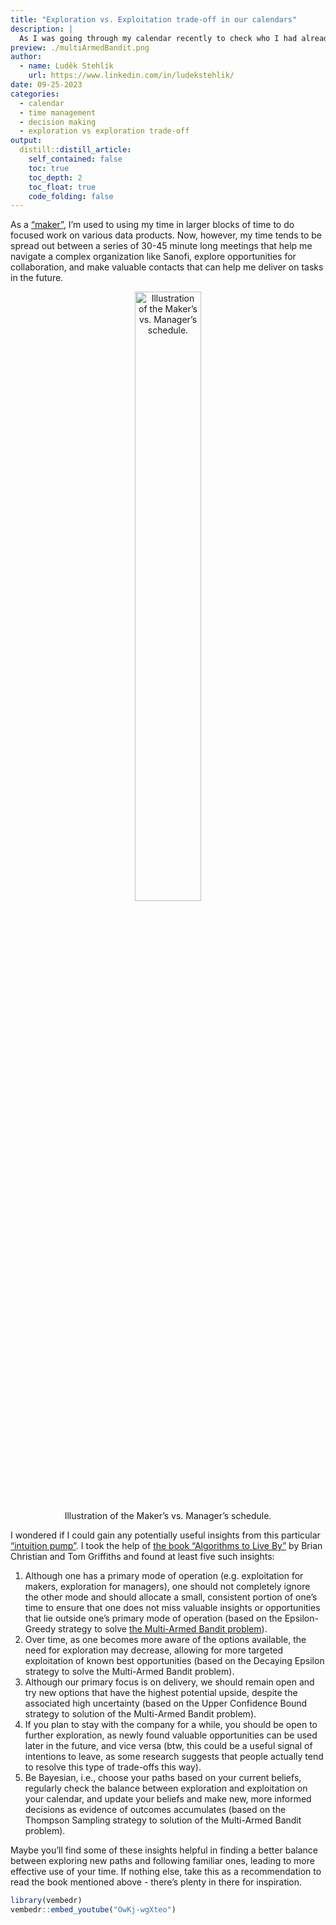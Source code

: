 ```yaml
---
title: "Exploration vs. Exploitation trade-off in our calendars"
description: |
  As I was going through my calendar recently to check who I had already met during my onboarding at Sanofi, I realized that one way to look at the calendar is through the lens of the Exploration vs. Exploitation trade-off. What lessons can we take from this?
preview: ./multiArmedBandit.png
author:
  - name: Luděk Stehlík
    url: https://www.linkedin.com/in/ludekstehlik/
date: 09-25-2023
categories:
  - calendar
  - time management
  - decision making
  - exploration vs exploration trade-off
output:
  distill::distill_article:
    self_contained: false
    toc: true
    toc_depth: 2
    toc_float: true
    code_folding: false
---
```


As a ["maker"](http://www.paulgraham.com/makersschedule.html){target="_blank"}, I'm used to using my time in larger blocks of time to do focused work on various data products. Now, however, my time tends to be spread out between a series of 30-45 minute long meetings that help me navigate a complex organization like Sanofi, explore opportunities for collaboration, and make valuable contacts that can help me deliver on tasks in the future.

<div style="text-align:center">
![Illustration of the Maker's vs. Manager's schedule.](./managerMakerCalendar.png){width=50%}
</div>

I wondered if I could gain any potentially useful insights from this particular ["intuition pump"](https://en.wikipedia.org/wiki/Intuition_pump){target="_blank"}. I took the help of [the book "Algorithms to Live By"](https://algorithmstoliveby.com/){target="_blank"} by Brian Christian and Tom Griffiths and found at least five such insights:

1. Although one has a primary mode of operation (e.g. exploitation for makers, exploration for managers), one should not completely ignore the other mode and should allocate a small, consistent portion of one's time to ensure that one does not miss valuable insights or opportunities that lie outside one's primary mode of operation (based on the Epsilon-Greedy strategy to solve [the Multi-Armed Bandit problem](https://en.wikipedia.org/wiki/Multi-armed_bandit){target="_blank"}).
2. Over time, as one becomes more aware of the options available, the need for exploration may decrease, allowing for more targeted exploitation of known best opportunities (based on the Decaying Epsilon strategy to solve the Multi-Armed Bandit problem).
3. Although our primary focus is on delivery, we should remain open and try new options that have the highest potential upside, despite the associated high uncertainty (based on the Upper Confidence Bound strategy to solution of the Multi-Armed Bandit problem).
4. If you plan to stay with the company for a while, you should be open to further exploration, as newly found valuable opportunities can be used later in the future, and vice versa (btw, this could be a useful signal of intentions to leave, as some research suggests that people actually tend to resolve this type of trade-offs this way).
5. Be Bayesian, i.e., choose your paths based on your current beliefs, regularly check the balance between exploration and exploitation on your calendar, and update your beliefs and make new, more informed decisions as evidence of outcomes accumulates (based on the Thompson Sampling strategy to solution of the Multi-Armed Bandit problem).

Maybe you'll find some of these insights helpful in finding a better balance between exploring new paths and following familiar ones, leading to more effective use of your time. If nothing else, take this as a recommendation to read the book mentioned above - there's plenty in there for inspiration.

```r

library(vembedr)
vembedr::embed_youtube("OwKj-wgXteo")

```